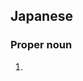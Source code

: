 ==Japanese==
{{ja-kanjitab|まる|た|yomi=k}}

===Proper noun===
{{ja-pos|まるた|proper}}

# {{surname|lang=ja|sort=まるた}}